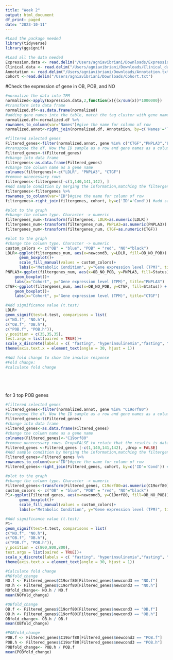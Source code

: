 ```yaml
---
title: "Week 2"
output: html_document
df_print: paged
date: "2023-10-11"
---
```

```r
#Load the package needed
library(tidyverse)
library(ggsignif)
```


```r
#Load all the data needed
Expression.data <- read.delim("/Users/agniavibriani/Downloads/ExpressionTable.txt")
Clinical.data <- read.delim("/Users/agniavibriani/Downloads/Clinical_data.txt")
Annotation <- read.delim("/Users/agniavibriani/Downloads/Annotation.txt")
cohort <-read.delim("/Users/agniavibriani/Downloads/Cohort.txt")
```

#Check the expression of gene in OB, POB, and NO
```r
#normalize the data into TPM
normalized<-apply(Expression.data,2,function(x){(x/sum(x))*1000000})
#transform into data frame
normalized.df<-as.data.frame(normalized)
#adding gene names into the table, match the tag cluster with gene names in Annotation df
normalized.df<-normalized.df %>%
rownames_to_column(var="Names")#give the name for column of row
normalized.annot<-right_join(normalized.df, Annotation, by=c('Names'='TC')) #annotate

#filtered selected genes
Filtered_genes<-filter(normalized.annot, gene %in% c("CTGF","PNPLA3","LDLR","ANGPTL8"))
#transpose the df. Now the ID sample as a row and gene names as a column
Filtered_genes<-t(Filtered_genes)
#change into data frame
filtergenes<-as.data.frame(Filtered_genes)
#change the column name as a gene name
colnames(filtergenes)<-c("LDLR", "PNPLA3", "CTGF") 
#remove unnecessary rows
filtergenes<-filtergenes[-c(1,140,141,142), ]
#Add sample condition by merging the information,matching the filtergenes ID with the cohort condition
filtergenes<-filtergenes %>%
rownames_to_column(var="ID")#give the name for column of row
filtergenes<-right_join(filtergenes, cohort, by=c('ID'='Cond')) #add sample condition by merging the cohort data frame

#plot to the graph
#change the column type. Character -> numeric
filtergenes_num<-transform(filtergenes, LDLR=as.numeric(LDLR))
filtergenes_num<-transform(filtergenes_num, PNPLA3=as.numeric(PNPLA3))
filtergenes_num<-transform(filtergenes_num, CTGF=as.numeric(CTGF))

#plot to the graph
#change the column type. Character -> numeric
custom_colors <- c("OB" = "blue", "POB" = "red", "NO"="black")
LDLR<-ggplot(filtergenes_num, aes(x=newcond3, y=LDLR, fill=OB_NO_POB)) +
      geom_boxplot()+
      scale_fill_manual(values = custom_colors)+
      labs(x="Metabolic Condition", y="Gene expression level (TPM)", title="LDLR")
PNPLA3<-ggplot(filtergenes_num, aes(x=OB_NO_POB, y=PNPLA3, fill=Status)) +
    geom_boxplot()+
    labs(x="Cohort", y="Gene expression level (TPM)", title="PNPLA3")
CTGF<-ggplot(filtergenes_num, aes(x=OB_NO_POB, y=CTGF, fill=Status)) +
    geom_boxplot()+
    labs(x="Cohort", y="Gene expression level (TPM)", title="CTGF")

#Add significance value (t.test)
LDLR+
geom_signif(test=t.test, comparisons = list(
c("NO.f", "NO.h"),
c("OB.f", "OB.h"),
c("POB.f", "POB.h")),
y_position = c(35,35,35),
test.args = list(paired = TRUE))+
scale_x_discrete(labels = c( "fasting", "hyperinsulinemia","fasting", "hyperinsulinemia","fasting", "hyperinsulinemia"))+ #add the name to scale x
theme(axis.text.x = element_text(angle = 30, hjust = 1))

#Add fold change to show the insulin response
#Fold change: 
#calculate fold change






```

for 3 top POB genes
```r
#filtered selected genes
Filtered_genes<-filter(normalized.annot, gene %in% "C19orf80")
#transpose the df. Now the ID sample as a row and gene names as a column
Filtered_genes<-t(Filtered_genes)
#change into data frame
Filtered_genes<-as.data.frame(Filtered_genes)
#change the column name as a gene name
colnames(Filtered_genes)<-"C19orf80"
#remove unnecessary rows. Drop=FALSE to retain that the results is data frame
Filtered_genes <-Filtered_genes [-c(1,140,141,142), ,drop = FALSE]
#Add sample condition by merging the information,matching the filtergenes ID with the cohort condition
Filtered_genes<-Filtered_genes %>%
rownames_to_column(var="ID")#give the name for column of row
Filtered_genes<-right_join(Filtered_genes, cohort, by=c('ID'='Cond')) #add sample condition by merging the cohort data frame

#plot to the graph
#change the column type. Character -> numeric
Filtered_genes<-transform(Filtered_genes, C19orf80=as.numeric(C19orf80))
custom_colors <- c("OB" = "blue", "POB" = "red", "NO"="black")
P1<-ggplot(Filtered_genes, aes(x=newcond3, y=C19orf80, fill=OB_NO_POB)) +
      geom_boxplot()+
      scale_fill_manual(values = custom_colors)+
      labs(x="Metabolic Condition", y="Gene expression level (TPM)", title="C19orf80")

#Add significance value (t.test)
P1+
geom_signif(test=t.test, comparisons = list(
c("NO.f", "NO.h"),
c("OB.f", "OB.h"),
c("POB.f", "POB.h")),
y_position = c(800,800,800),
test.args = list(paired = TRUE))+
scale_x_discrete(labels = c( "fasting", "hyperinsulinemia","fasting", "hyperinsulinemia","fasting", "hyperinsulinemia"))+ #add the name to scale x
theme(axis.text.x = element_text(angle = 30, hjust = 1))

#Calculate fold change
#NOfold_change 
NO.f <- Filtered_genes$C19orf80[Filtered_genes$newcond3 == "NO.f"]
NO.h <- Filtered_genes$C19orf80[Filtered_genes$newcond3 == "NO.h"]
NOfold_change<- NO.h / NO.f
mean(NOfold_change)

#OBfold_change
OB.f <- Filtered_genes$C19orf80[Filtered_genes$newcond3 == "OB.f"]
OB.h <- Filtered_genes$C19orf80[Filtered_genes$newcond3 == "OB.h"]
OBfold_change<- OB.h / OB.f
mean(OBfold_change)

#POBfold_change
POB.f <- Filtered_genes$C19orf80[Filtered_genes$newcond3 == "POB.f"]
POB.h <- Filtered_genes$C19orf80[Filtered_genes$newcond3 == "POB.h"]
POBfold_change<- POB.h / POB.f
mean(POBfold_change)

```

